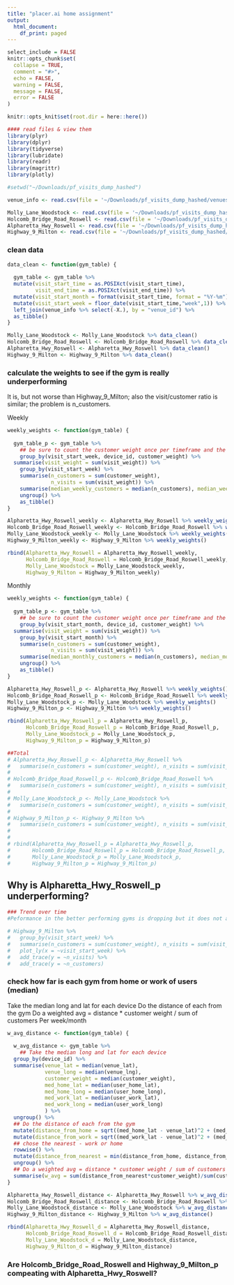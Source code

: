```yaml
---
title: "placer.ai home assignment"
output:
  html_document:
    df_print: paged
---
```


```r
select_include = FALSE
knitr::opts_chunk$set(
  collapse = TRUE,
  comment = "#>",
  echo = FALSE,
  warning = FALSE,
  message = FALSE,
  error = FALSE
)

knitr::opts_knit$set(root.dir = here::here())
```

```r
#### read files & view them
library(plyr)
library(dplyr)
library(tidyverse)
library(lubridate)
library(readr)
library(magrittr)
library(plotly)

#setwd("~/Downloads/pf_visits_dump_hashed")

venue_info <- read.csv(file = '~/Downloads/pf_visits_dump_hashed/venues_info.csv')

Molly_Lane_Woodstock <- read.csv(file = '~/Downloads/pf_visits_dump_hashed/visits_Planet_Fitness_299_Molly_Lane_Woodstock_GA_United_States_2018-02-01_2019-02-01.csv')
Holcomb_Bridge_Road_Roswell <- read.csv(file = '~/Downloads/pf_visits_dump_hashed/visits_Planet_Fitness_1570_Holcomb_Bridge_Road_Roswell_Georgia_United_States_2018-02-01_2019-02-01.csv')
Alpharetta_Hwy_Roswell <- read.csv(file = '~/Downloads/pf_visits_dump_hashed/visits_Planet_Fitness_10790_Alpharetta_Hwy_Roswell_GA_30076_Roswell_GA_United_States_2018-02-01_2019-02-01.csv')
Highway_9_Milton <- read.csv(file = '~/Downloads/pf_visits_dump_hashed/visits_Planet_Fitness_13071_Highway_9_Milton_GA_United_States_2018-02-01_2019-02-01.csv')

```

### clean data
```r
data_clean <- function(gym_table) {
  
  gym_table <- gym_table %>%
  mutate(visit_start_time = as.POSIXct(visit_start_time),
         visit_end_time = as.POSIXct(visit_end_time)) %>% 
  mutate(visit_start_month = format(visit_start_time, format = "%Y-%m")) %>% 
  mutate(visit_start_week = floor_date(visit_start_time,"week",1)) %>% 
  left_join(venue_info %>% select(-X.), by = "venue_id") %>% 
  as_tibble()
}

Molly_Lane_Woodstock <- Molly_Lane_Woodstock %>% data_clean()
Holcomb_Bridge_Road_Roswell <- Holcomb_Bridge_Road_Roswell %>% data_clean()
Alpharetta_Hwy_Roswell <- Alpharetta_Hwy_Roswell %>% data_clean()
Highway_9_Milton <- Highway_9_Milton %>% data_clean()

```

### calculate the weights to see if the gym is really underperforming
It is, but not worse than Highway_9_Milton; also the visit/customer ratio is similar; the problem is n_customers.

Weekly
```r

weekly_weights <- function(gym_table) {
  
  gym_table_p <- gym_table %>%
    ## be sure to count the customer weight once per timeframe and the visits for each row
    group_by(visit_start_week, device_id, customer_weight) %>%
  summarise(visit_weight = sum(visit_weight)) %>% 
    group_by(visit_start_week) %>%
    summarise(n_customers = sum(customer_weight), 
              n_visits = sum(visit_weight)) %>% 
    summarise(median_weekly_customers = median(n_customers), median_weekly_visits = median(n_visits), visits_per_customer = median(n_visits / n_customers)) %>% 
    ungroup() %>% 
    as_tibble()
}

Alpharetta_Hwy_Roswell_weekly <- Alpharetta_Hwy_Roswell %>% weekly_weights()
Holcomb_Bridge_Road_Roswell_weekly <- Holcomb_Bridge_Road_Roswell %>% weekly_weights()
Molly_Lane_Woodstock_weekly <- Molly_Lane_Woodstock %>% weekly_weights()
Highway_9_Milton_weekly <- Highway_9_Milton %>% weekly_weights()

rbind(Alpharetta_Hwy_Roswell = Alpharetta_Hwy_Roswell_weekly,
      Holcomb_Bridge_Road_Roswell = Holcomb_Bridge_Road_Roswell_weekly,
      Molly_Lane_Woodstock = Molly_Lane_Woodstock_weekly,
      Highway_9_Milton = Highway_9_Milton_weekly)


```

Monthly
```r

weekly_weights <- function(gym_table) {
  
  gym_table_p <- gym_table %>%
    ## be sure to count the customer weight once per timeframe and the visits for each row
    group_by(visit_start_month, device_id, customer_weight) %>%
  summarise(visit_weight = sum(visit_weight)) %>% 
    group_by(visit_start_month) %>%
    summarise(n_customers = sum(customer_weight), 
              n_visits = sum(visit_weight)) %>% 
    summarise(median_monthly_customers = median(n_customers), median_monthly_visits = median(n_visits), visits_per_customer = median(n_visits / n_customers)) %>% 
    ungroup() %>% 
    as_tibble()
}

Alpharetta_Hwy_Roswell_p <- Alpharetta_Hwy_Roswell %>% weekly_weights()
Holcomb_Bridge_Road_Roswell_p <- Holcomb_Bridge_Road_Roswell %>% weekly_weights()
Molly_Lane_Woodstock_p <- Molly_Lane_Woodstock %>% weekly_weights()
Highway_9_Milton_p <- Highway_9_Milton %>% weekly_weights()

rbind(Alpharetta_Hwy_Roswell_p = Alpharetta_Hwy_Roswell_p,
      Holcomb_Bridge_Road_Roswell_p = Holcomb_Bridge_Road_Roswell_p,
      Molly_Lane_Woodstock_p = Molly_Lane_Woodstock_p,
      Highway_9_Milton_p = Highway_9_Milton_p)
```


```r
##Total
# Alpharetta_Hwy_Roswell_p <- Alpharetta_Hwy_Roswell %>% 
#   summarise(n_customers = sum(customer_weight), n_visits = sum(visit_weight))
# 
# Holcomb_Bridge_Road_Roswell_p <- Holcomb_Bridge_Road_Roswell %>% 
#   summarise(n_customers = sum(customer_weight), n_visits = sum(visit_weight))
# 
# Molly_Lane_Woodstock_p <- Molly_Lane_Woodstock %>% 
#   summarise(n_customers = sum(customer_weight), n_visits = sum(visit_weight))
# 
# Highway_9_Milton_p <- Highway_9_Milton %>% 
#   summarise(n_customers = sum(customer_weight), n_visits = sum(visit_weight))
# 
# 
# rbind(Alpharetta_Hwy_Roswell_p = Alpharetta_Hwy_Roswell_p,
#       Holcomb_Bridge_Road_Roswell_p = Holcomb_Bridge_Road_Roswell_p,
#       Molly_Lane_Woodstock_p = Molly_Lane_Woodstock_p,
#       Highway_9_Milton_p = Highway_9_Milton_p)

```

## Why is Alpharetta_Hwy_Roswell_p underperforming?

```r
### Trend over time
#Peformance in the better performing gyms is dropping but it does not answer the question so not relevant

# Highway_9_Milton %>% 
#   group_by(visit_start_week) %>% 
#   summarise(n_customers = sum(customer_weight), n_visits = sum(visit_weight)) %>% 
#   plot_ly(x = ~visit_start_week) %>% 
#   add_trace(y = ~n_visits) %>%  
#   add_trace(y = ~n_customers)
```

### check how far is each gym from home or work of users (median)
Take the median long and lat for each device
Do the distance of each from the gym
Do a weighted avg = distance * customer weight / sum of customers
Per week/month
```r
w_avg_distance <- function(gym_table) {
  
  w_avg_distance <- gym_table %>%
    ## Take the median long and lat for each device
  group_by(device_id) %>% 
  summarise(venue_lat = median(venue_lat),
            venue_long = median(venue_lng),
            customer_weight = median(customer_weight),
            med_home_lat = median(user_home_lat),
            med_home_long = median(user_home_long),
            med_work_lat = median(user_work_lat),
            med_work_long = median(user_work_long)
            ) %>% 
  ungroup() %>% 
  ## Do the distance of each from the gym
  mutate(distance_from_home = sqrt((med_home_lat - venue_lat)^2 + (med_home_long - venue_long)^2)) %>% 
  mutate(distance_from_work = sqrt((med_work_lat - venue_lat)^2 + (med_work_long - venue_long)^2)) %>% 
  ## chose the nearest - work or home
  rowwise() %>%
  mutate(distance_from_nearest = min(distance_from_home, distance_from_work, na.rm = T)) %>% 
  ungroup() %>% 
  ## Do a weighted avg = distance * customer weight / sum of customers
  summarise(w_avg = sum(distance_from_nearest*customer_weight)/sum(customer_weight))
}

Alpharetta_Hwy_Roswell_distance <- Alpharetta_Hwy_Roswell %>% w_avg_distance()
Holcomb_Bridge_Road_Roswell_distance <- Holcomb_Bridge_Road_Roswell %>% w_avg_distance()
Molly_Lane_Woodstock_distance <- Molly_Lane_Woodstock %>% w_avg_distance()
Highway_9_Milton_distance <- Highway_9_Milton %>% w_avg_distance()

rbind(Alpharetta_Hwy_Roswell_d = Alpharetta_Hwy_Roswell_distance,
      Holcomb_Bridge_Road_Roswell_d = Holcomb_Bridge_Road_Roswell_distance,
      Molly_Lane_Woodstock_d = Molly_Lane_Woodstock_distance,
      Highway_9_Milton_d = Highway_9_Milton_distance)
```

### Are Holcomb_Bridge_Road_Roswell and Highway_9_Milton_p compeating with Alpharetta_Hwy_Roswell?


